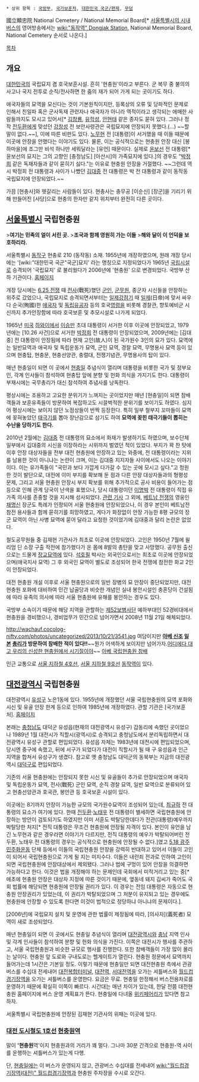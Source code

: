  * 상위 항목 : [[국방부]], [[국가보훈처]], [[대한민국 국군/편제]], [[무덤]]

國立顯忠院
National Cemetery / National Memorial Board[* [[서울특별시의 시내버스]]의 영어방송에서는 [[wiki:"동작역" Dongjak Station]], National Memorial Board, National Cemetery 순서로 나온다.]

[[목차]]
== 개요 ==
[[대한민국]]의 국립묘지 겸 호국보훈시설. 흔히 '현충원'이라고 부른다. 군 복무 중 불의의 사고나 국지 전투로 순직/전사하면 한 줌의 재가 되어 가게 되는 곳이기도 하다.

애국자들의 묘역을 모신다는 것이 기본원칙이지만, 등록상의 오류 및 당파적인 문제로 인해서 친일파 혹은 군사독재 관련자나 애국자가 아니라 역적이라고 생각되는 애매한 사람들까지도 모시고 있어서[* [[김창룡]], [[유학성]], [[안현태]] 같은 종자도 묻혀 있다. 그러나 정작 [[전두환]]에게 맞섰던 [[강창성]] 전 보안사령관은 국립묘지에 안장되지 못했다.(...) ~~할 말이 없다.~~], 이에 따른 비판도 있다. [[노무현]] 전 [대통령]이 서거했을 때 이들 때문에 이곳에 안장을 안했다는 이야기도 있다. 물론, 이는 공식적으로는 현충원 안장 대신 [봉하마을]에 조그만 비석 하나만 세워달라는 [유언] 때문이다. 실제로 [[윤보선]] 전 대통령[* 윤보선의 묘지는 그의 고향인 [충청남도] [아산시]의 가족묘지에 있다.]의 경우도 "[[박정희]] 같은 독재자들과 같이 묻히기 싫다."는 이유로 현충원 안장을 거절했다. ~~그런데 역시 박정희 전 대통령과 사이가 나빴던 [[김대중]] 전 대통령은 박 전 대통령과 같이 동작동 국립묘지에 안장되었다.~~

가끔 [현충사]와 헷갈리는 사람들이 있다. 현충사는 충무공 [이순신] [장군]을 기리기 위해 만들어진 [사당]으로 현충의 한자만 같지 위치부터 완전히 다른 곳이다.
== [[서울특별시]] 국립현충원 ==
>'''여기는 민족의 얼이 서린 곳.'''
>'''조국과 함께 영원히 가는 이들'''
>'''해와 달이 이 언덕을 보호하리라.'''

서울특별시 [[동작구]] 현충로 210 (동작동) 소재. 1955년에 개장하였으며, 원래 개장 당시에는 '[wiki:"대한민국 국군"국군]묘지' 라는 명칭으로 지정되었다가 1965년 [[국립]]시설로 승격되어 '국립묘지' 로 불리웠다가 2006년에 '현충원' 으로 변경되었다. 국방부 산하 기관이다. [http://www.snmb.mil.kr/snc_2009/web/main.jsp 홈페이지]

개장 당시에는 [[6.25 전쟁]] 때 [[전사]](戰死)했던 [[군인]], [[군무원]], 종군자 시신들을 안장하는 위주로 갔었으나, 국립묘지로 승격되면서부터는 [[일제강점기]] 때 [[일본제국|일제]](日帝)에 맞서 싸우다 순국(殉國)한 [[애국자]] 및 [[독립유공자]] 등의 호국[[영령]]을 비롯해 경찰관, 향토예비군 시신까지 추가안장함에 따라 호국보훈 및 추모시설로 나가게 되었다. 

1965년 [[미국]] [[하와이]]에서 [[이승만]] 초대 대통령이 서거한 이후 이곳에 안장되었고, 1979년에는 [10.26 사건]으로 서거한 [[박정희]] 전 대통령이 안장되었으며, 2009년에는 [김대중] 전 대통령이 안장됨에 따라 현재 고인(故人)이 된 국가원수 3인의 묘가 있다. 묘역에는 일반묘역과 애국자 및 독립운동가 묘역, 군인 묘역, 경찰 묘역, 무명용사 묘역 등이 있으며 현충탑, 현충문, 현충선양관, 충렬대, 전쟁기념관, 무명용사의 탑이 있다. 

매년 현충일이 되면 이 곳에서 [[현충일]] 추념식이 열리며 대통령을 비롯한 국가 및 정부요인, 각계 인사들이 참석하여 현충탑 앞에 분향 및 헌화 의식을 가지기도 한다. 대통령이 부재시에는 국무총리가 대신 참석하여 추념사를 낭독한다.

평상시에는 조용하고 고요한 분위기가 느껴지는 곳이었지만 매년 [현충일]이 되면 참배객들과 보훈유족들이 방문하여 복잡하고도 시끌벅적한 분위기를 보이기도 하였다. 심지어 평상시에는 보이지 않던 노점상들이 반짝 등장한다. 특히 일부 철부지 꼬마들이 묘역에 꽂혀놓았던 [[태극기]]를 뽑아 장난감으로 삼기도 하여 '''묘역에 꽂힌 태극기들이 뽑히는 수난을 당하기도 한다.'''

2010년 2월에는 [[김대중]] 전 대통령의 묘소에서 화재가 발생하기도 하였으며, 보수단체 일부에서 김대중의 시신을 이장하라는 시위까지 벌였던 적이 있었다. 부지가 꽉 찬 탓에 이후 안장 대상자들을 전부 대전 현충원에 안장하고 있는 와중에, 전 대통령이라는 지위를 남용한 것이 아니냐는 논란이 크며, 이는 김대중 지지자들 사이에서도 나오는 이야기이다. 이는 유가족들이 "국민과 보다 가깝게 다가갈 수 있는 곳에 모시고 싶다."고 청원한 것이 발단으로, 대전에 이미 부지를 확보해 둔 점과 다른 안장 대상자들과의 형평성 문제, 그리고 서울 현충원 안장시 부지 확보를 위해 추가적으로 공사 비용이 들어가는 점 등으로 인해 관계 당국이 난색을 표했으나, 당시 대통령이던 [[이명박]] 전 대통령이 직접 유가족 의사를 존중할 것을 지시해 성사되었다. [http://issue.chosun.com/site/data/html_dir/2009/08/20/2009082000504.html 관련 기사] 그 외에, [[베트남 전쟁]]의 영웅인 [[채명신]] 장군도 특례가 인정되어 서울 현충원에 안장되었으나, 이 경우 본인이 베트남전 참전 용사들과 함께 묻히기를 희망하였고, 게다가 화장없이 안장 가능한 8평 규모의 장군 묘역이 아닌 사병 묘역에 묻어 달라고 요청한 것이었기에 김대중과 달리 논란은 없었다.

철도공무원들 중 김재현 기관사가 최초로 이곳에 안장되었다. 고인은 1950년 7월에 윌리엄 딘 소장 구출 작전에 참가했다가 온 몸에 8발의 총탄을 맞고 사망했다. 공무원 출신으로는 드물게 [[장교]]묘역에 있다. [[석호필]] 박사는 외국인으로서는 최초로 이곳에 안장되었으며(애국지사 묘역) 그 후 외국인 묘역이 별도로 조성되어 한국 전쟁에 참전한 화교 2인이 안장되었다.

대전 현충원 개설 이후로 서울 현충원으로의 일반 장병의 묘 안장이 중단되었지만, 대전 현충원 포화에 대비하여 민간 납골당과 비슷한 개념인 실내 봉안시설인 충혼당이 건설됨에 따라 유족의 의사에 따라 서울 현충원에 유해를 봉안하는 경우도 있다.

국방부 소속이기 때문에 해당 지역을 관할하는 [[제52보병사단]] 예하부대인 52경비대에서 현충원을 경비했으나, 경비업무가 민간으로 넘어가면서 2008년 11월 21일 해체되었다.

http://wachauf.cocolog-nifty.com/photos/uncategorized/2013/10/21/3541.jpg
여담이지만 '''[[아베 신조]] [[일본]] [[총리]]가 방문하여 참배한 적이 있다!!'''~~뭔가 어색하게 보이지만 넘어가자.[[북괴상스|어디에다 대고 우리의 신성한 현충원에서 시기질이야]]~~ [http://media.daum.net/society/others/newsview?newsid=20061009134304831 아베 국립현충원 참배]

인근 교통으로 [[서울 지하철 4호선]], [[서울 지하철 9호선]] [[동작역]]이 있다. 

== [[대전광역시]] 국립현충원 ==
대전광역시 [[유성구]] 노은1동에 있다. 1955년에 개장했던 서울 국립현충원의 묘역 포화와 시신 및 유골 안장 한계 등으로 인하여 1985년에 개장하였다. 관할 기관은 [국가보훈처]. [http://www.dnc.go.kr/kr/ 홈페이지]

본래는 [[충청남도]] 대덕군 유성읍(현재의 대전광역시 유성구) 갑동리에 속했던 곳이었으나 1989년 1월 대전시가 직할시(광역시)로 승격되고 충청남도에서 분리독립하면서 대전광역시 유성구 관할로 편입되었다. 유성읍 자체는 1983년에 대전시에 편입되었으며, 당시엔 중구에 속했고, 뒤에 서구가 되었다가 대전이 직할시가 될 때 구 유성읍과 인근 지역을 합쳐서 유성구가 생겼다. 참고로 옛 충청남도 대덕군의 동북부는 지금의 대전광역시 [[대덕구]]로 편입되었다. 

기존의 서울 현충원에는 안장되지 못한 시신 및 유골들이 추가로 안장되었으며 애국자 및 독립운동가 묘역, 전사(戰死) 군인 묘역, 순직 경찰 묘역, 일반 묘역으로 분류되어 있고 현충선양관과 호국관, 봉안관 등 호국보훈 시설이 있다.

이곳에는 8기까지 안장이 가능한 규모의 국가원수묘역이 조성되어 있는데, [[최규하]] 전 대통령의 묘소가 여기에 있다. 한때 [[전두환]]·[[노태우]] 전 대통령이 별세하면 국립현충원에 안장하는 방안이 검토되기도 하였지만 이미 서훈도 박탈당한데다가 전관(대통령)예우까지 박탈당한 처지[* 전직 대통령은 무조건 현충원에 안장될 자격이 있다. 본인이 유언을 남긴 노무현과 같은 경우라면 이야기가 다르지만, 전직 대통령의 예우가 박탈되어버린 전두환, 노태우 전 대통령의 경우는 공식적으로 현충원에 안장될 수 없다.]였고 [[5.18 광주민주화운동]] 단체 등에서 이들의 국립현충원 안장을 강력히 반대하고 있어서 이들이 고인이 되어서 국립현충원으로 가게 될 지는 미지수다. 이들은 내란죄 전과로 인하여  고인이 되면 국립현충원에 안장대상에서 제외됐다. 그러나 법에 구멍이 있어 안장을 의결하면 가능하다고 한다. 이것은 법을 개정해야 하는 문제인데 국회에서 미적거리고 있는 중[* 애초에 현충원 안장은 대상자 지정에 따른 것이기 때문에, 옆동네 돼지 김씨가 죽어도 국회 법률에 해당되면 현충원에 안장될 권리가 있다. 이 경우는 전임 대통령은 자동으로 현충원 안장권리가 있었는데, 이 권리가 박탈되었으며 그 처분이 유지되고 있는 경우에도 현충원에 안장할 수 있도록 한다면 이것이 법적으로 정당하냐 아니냐의 문제이다.].

[2006년]에 국립묘지 설치 및 운영에 관한 법률이 제정됨에 따라, [의사자](義死者) 묘역이 새로 조성되었다.

매년 현충일이 되면 이 곳에서도 현충일 추념식이 열리며 [[대전광역시]]와 [[충남]] 지역 인사 및 각계 인사들이 참석하여 분향 및 헌화 의식을 가진다. 이쪽은 대전시가 행사를 주관하고, 서울 국립현충원과 비슷한 규모로 행사를 진행한다. 또한 참배객들이 가장 많이 몰리는 날이다. 현충원 앞 도로와 구내도로는 헬게이트가 열린다. 현충원 정문에서 묘역까지 들어가는데 1시간은 기본일 정도. 이렇기 때문에 현충일만 되면 대전현충원 측에서 관광버스를 수십대 전세내어 [[대전복합터미널]], [[대전역]], [[서대전역]]을 오가는 셔틀버스와 [[월드컵경기장역]]을 오가는 셔틀버스를 운영한다. 요금은 무료. 현충일 한정해서 버스전용차로를 운영하기 때문에 확실히 이쪽이 빠르다. 시간대는 매년 차이가 있는데, 한달 전쯤 대전현충원 홈페이지에 버스 운영 계획표가 뜬다. 현충일에 다녀올 [[위키페어리]]가 있다면 참고하자. 

서울특별시 국립현충원에 안장된 김재현 기관사의 위패는 이곳에 있다.

=== [[대전 도시철도 1호선]] [[현충원역]] ===
말이 ''''현충원'''역'이지 현충원과의 거리가 꽤 멀다. 그나마 30분 간격으로 현충원-역 사이를 운행하는 셔틀버스가 있는게 다행. 

단, [[현충일]]에는 이 버스가 운영되지 않고, 관광버스 수십대를 전세내어 [[wiki:"월드컵경기장역(대전)" 월드컵경기장역]]과 현충원 주차장을 수시로 오간다. 
